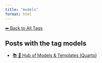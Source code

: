 ```yaml
---
title: "models"
format: html
---
```


[⬅ Back to All Tags](../tags.qmd)

## Posts with the tag **models**

- [📚 📄 Hub of Models & Templates (Quarto)](/posts/programming/quarto/models-hub.html)
